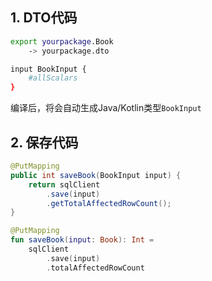 
## 1. DTO代码

```sh
export yourpackage.Book
    -> yourpackage.dto

input BookInput {
    #allScalars
}
```

编译后，将会自动生成Java/Kotlin类型`BookInput`

## 2. 保存代码

<Tabs groupId="language">
<TabItem value="java" label="Java">

```java
@PutMapping
public int saveBook(BookInput input) {
    return sqlClient
        .save(input)
        .getTotalAffectedRowCount();
}
```

</TabItem>
<TabItem value="kotlin" label="Kotlin">

```kotlin
@PutMapping
fun saveBook(input: Book): Int =
    sqlClient
        .save(input)
        .totalAffectedRowCount
```

</TabItem>
</Tabs>
